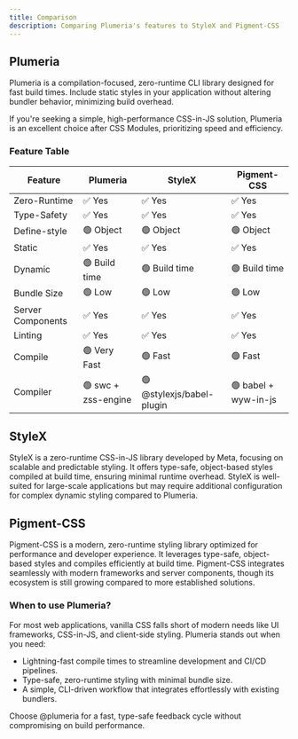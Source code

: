 ```yaml
---
title: Comparison
description: Comparing Plumeria's features to StyleX and Pigment-CSS
---
```


## Plumeria

Plumeria is a compilation-focused, zero-runtime CLI library designed for fast build times.
Include static styles in your application without altering bundler behavior, minimizing build overhead.

If you're seeking a simple, high-performance CSS-in-JS solution, Plumeria is an excellent choice after CSS Modules, prioritizing speed and efficiency.

### Feature Table

| Feature           | Plumeria            | StyleX                    | Pigment-CSS          |
| ----------------- | ------------------- | ------------------------- | -------------------- |
| Zero-Runtime      | ✅ Yes              | ✅ Yes                    | ✅ Yes               |
| Type-Safety       | ✅ Yes              | ✅ Yes                    | ✅ Yes               |
| Define-style      | 🟢 Object           | 🟢 Object                 | 🟢 Object            |
| Static            | ✅ Yes              | ✅ Yes                    | ✅ Yes               |
| Dynamic           | 🟢 Build time       | 🟢 Build time             | 🟢 Build time        |
| Bundle Size       | 🟢 Low              | 🟢 Low                    | 🟢 Low               |
| Server Components | ✅ Yes              | ✅ Yes                    | ✅ Yes               |
| Linting           | ✅ Yes              | ✅ Yes                    | ✅ Yes               |
| Compile           | 🟢 Very Fast        | 🟢 Fast                   | 🟢 Fast              |
| Compiler          | 🟢 swc + zss-engine | 🟢 @stylexjs/babel-plugin | 🟢 babel + wyw-in-js |

## StyleX

StyleX is a zero-runtime CSS-in-JS library developed by Meta, focusing on scalable and predictable styling. It offers type-safe, object-based styles compiled at build time, ensuring minimal runtime overhead. StyleX is well-suited for large-scale applications but may require additional configuration for complex dynamic styling compared to Plumeria.

## Pigment-CSS

Pigment-CSS is a modern, zero-runtime styling library optimized for performance and developer experience. It leverages type-safe, object-based styles and compiles efficiently at build time. Pigment-CSS integrates seamlessly with modern frameworks and server components, though its ecosystem is still growing compared to more established solutions.

### When to use Plumeria?

For most web applications, vanilla CSS falls short of modern needs like UI frameworks, CSS-in-JS, and client-side styling. Plumeria stands out when you need:

- Lightning-fast compile times to streamline development and CI/CD pipelines.
- Type-safe, zero-runtime styling with minimal bundle size.
- A simple, CLI-driven workflow that integrates effortlessly with existing bundlers.

Choose @plumeria for a fast, type-safe feedback cycle without compromising on build performance.
